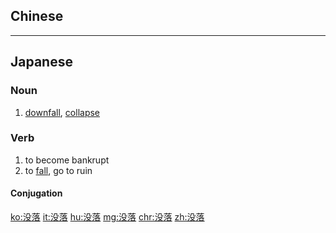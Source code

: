 {{also|沒落}}
==Chinese==
{{zh-see|沒落}}

----

==Japanese==
{{ja-kanjitab|ぼつ|らく|yomi=on}}

===Noun===
{{ja-noun|ぼつらく}}

# [[downfall]], [[collapse]]

===Verb===
{{ja-verb-suru|ぼつらく}}

# to become bankrupt
# to [[fall]], go to ruin

====Conjugation====
{{ja-suru|ぼつらく}}

[[ko:没落]]
[[it:没落]]
[[hu:没落]]
[[mg:没落]]
[[chr:没落]]
[[zh:没落]]